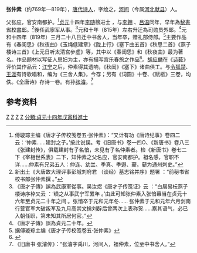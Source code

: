 '''张仲素'''（约769年—819年），[[唐代|唐代]][[诗人|诗人]]，字绘之，[[河间|河间]]（今属[[河北|河北]][[献县|献县]]）人。

父张应，官安南都护。<ref>傅璇琮主编《唐才子传校笺卷五·张仲素》：“又计有功《唐诗纪事》卷四二云：‘仲素……建封之子。’按此说误。考《旧唐书》卷一四O、《新唐书》卷八三《张建封传》，俱载建封有子名愔，未见有子名仲素者。检《新唐书》卷七二下《宰相世系表》二下，知仲素之父名应，官安南都护。祖名感，官职不详……仲素有兄弟五人：仲连、幼兰、季真、季遐、蕲。蕲为通州刺史。”</ref>[[贞元_(唐朝)|贞元]]十四年[[李随_(唐朝状元)|李随]]榜进士 ，与[[李翱|李翱]] 、[[吕温|吕温]]同年，早年為[[秘書省|秘書省]][[校書郎|校書郎]]。<ref>新出土《大唐故大理评事彭城刘府君 （谈经）墓志铭并序》题署 ：“前秘书省校书郎张仲素撰 。”</ref>後任武寧军从事。<ref>《唐才子傳》誤為武康軍從事。吴汝煜《唐才子传笺证》云 ：“白居易枟燕子楼诗序枠又云 ：‘缋之从事武宁军累年 。’由此可知张仲素入张愔幕当在贞元十六年至贞元二十年之间 。张愔卒于元和元年冬…… 张仲素于元和元年六月剑南行营官军大破叛军及九月高崇文擒刘辟后曾两次上表称贺……察其语气，必已入朝任职，第未知其所居何官。”</ref>元和十年（815年）左右升迁為司勋员外郎。<ref>《唐才子傳》誤為貞元二十年。</ref>元和十四年（819年）三月二十八日迁中书舍人，当年卒，赠礼部侍郎。<ref>据傅璇琮主编《唐才子传校笺卷五·张仲素》</ref>主要作品有《春闺思》《秋夜曲》《玉绳低建章》《陇上行》《塞下曲五首》《秋思二首》《燕子楼诗三首》《上元日听太清宫步虚》等，其中以《春闺思》和《秋夜曲》最为著名。作品题材以写征人思妇为主，亦有描写宫乐春旅之作品<ref>{{Cite web |url=http://www.shiandci.net/wangzan/zzs.htm |title=张仲素诗集 |access-date=2011-04-02 |archive-date=2016-03-06 |archive-url=https://web.archive.org/web/20160306052903/http://www.shiandci.net/wangzan/zzs.htm }}</ref>。[[胡应麟|胡应麟]]在《[[诗薮|诗薮]]》评价其作品云：[[王昌龄|江宁]]之后，仲素得其遗响，《秋闺》《塞下》诸曲俱工。与[[令狐楚|令狐楚]]、[[王涯|王涯]]有诗歌唱和，编为《三舍人集》，今存；另有《词圆》十卷、《赋柩》三卷，均佚。《全唐诗》存诗一卷。有孙[[张濬|张濬]]。<ref>《旧唐书·张濬传》：“张濬字禹川，河间人，祖仲素，位至中书舍人。”</ref>

==参考资料==
<references />

[[分类:唐朝诗人|Z]]
[[分类:769年出生|Z]]
[[分类:819年逝世|Z]]
[[分类:张姓|Z]]
[[分類:貞元十四年戊寅科進士|分類:貞元十四年戊寅科進士]]
{{wikisource|作者:张仲素}}